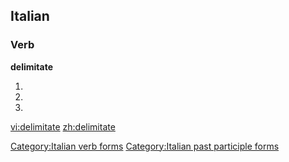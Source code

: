 ==Italian==

===Verb===
'''delimitate'''

# {{form of|[[second-person|Second-person]] [[plural]] [[present tense]]|[[delimitare#Italian|delimitare]]|lang=Italian}}
# {{form of|Second-person plural [[imperative]]|delimitare#Italian|delimitare|lang=Italian}}
# {{form of|[[feminine|Feminine]] plural|[[delimitato]]}}

[[Category:Italian verb forms]]
[[Category:Italian past participle forms]]

[[vi:delimitate]]
[[zh:delimitate]]